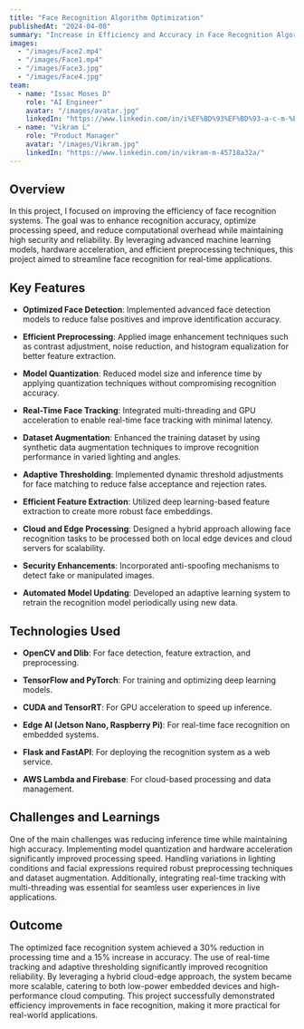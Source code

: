 ```yaml
---
title: "Face Recognition Algorithm Optimization"
publishedAt: "2024-04-08"
summary: "Increase in Efficiency and Accuracy in Face Recognition Algorithm"
images:
  - "/images/Face2.mp4"
  - "/images/Face1.mp4"
  - "/images/Face3.jpg"
  - "/images/Face4.jpg"
team:
  - name: "Issac Moses D"
    role: "AI Engineer"
    avatar: "/images/avatar.jpg"
    linkedIn: "https://www.linkedin.com/in/i%EF%BD%93%EF%BD%93-a-c-m-%E5%8F%A3%EF%BD%93%E3%83%A2%EF%BD%93-d-12837831b?lipi=urn%3Ali%3Apage%3Ad_flagship3_profile_view_base_contact_details%3BxiMJkZDRTn2Qv2NfYYRqPw%3D%3D"
  - name: "Vikram L"
    role: "Product Manager"
    avatar: "/images/Vikram.jpg"
    linkedIn: "https://www.linkedin.com/in/vikram-m-45718a32a/"
---
```


## Overview

In this project, I focused on improving the efficiency of face recognition systems. The goal was to enhance recognition accuracy, optimize processing speed, and reduce computational overhead while maintaining high security and reliability. By leveraging advanced machine learning models, hardware acceleration, and efficient preprocessing techniques, this project aimed to streamline face recognition for real-time applications.

## Key Features

- **Optimized Face Detection**: Implemented advanced face detection models to reduce false positives and improve identification accuracy.

- **Efficient Preprocessing**: Applied image enhancement techniques such as contrast adjustment, noise reduction, and histogram equalization for better feature extraction.

- **Model Quantization**: Reduced model size and inference time by applying quantization techniques without compromising recognition accuracy.

- **Real-Time Face Tracking**: Integrated multi-threading and GPU acceleration to enable real-time face tracking with minimal latency.

- **Dataset Augmentation**: Enhanced the training dataset by using synthetic data augmentation techniques to improve recognition performance in varied lighting and angles.

- **Adaptive Thresholding**: Implemented dynamic threshold adjustments for face matching to reduce false acceptance and rejection rates.

- **Efficient Feature Extraction**: Utilized deep learning-based feature extraction to create more robust face embeddings.

- **Cloud and Edge Processing**: Designed a hybrid approach allowing face recognition tasks to be processed both on local edge devices and cloud servers for scalability.

- **Security Enhancements**: Incorporated anti-spoofing mechanisms to detect fake or manipulated images.

- **Automated Model Updating**: Developed an adaptive learning system to retrain the recognition model periodically using new data.

## Technologies Used
- **OpenCV and Dlib**: For face detection, feature extraction, and preprocessing.

- **TensorFlow and PyTorch**: For training and optimizing deep learning models.

- **CUDA and TensorRT**: For GPU acceleration to speed up inference.

- **Edge AI (Jetson Nano, Raspberry Pi)**: For real-time face recognition on embedded systems.

- **Flask and FastAPI**: For deploying the recognition system as a web service.

- **AWS Lambda and Firebase**: For cloud-based processing and data management.

## Challenges and Learnings

One of the main challenges was reducing inference time while maintaining high accuracy. Implementing model quantization and hardware acceleration significantly improved processing speed. Handling variations in lighting conditions and facial expressions required robust preprocessing techniques and dataset augmentation. Additionally, integrating real-time tracking with multi-threading was essential for seamless user experiences in live applications.
## Outcome

The optimized face recognition system achieved a 30% reduction in processing time and a 15% increase in accuracy. The use of real-time tracking and adaptive thresholding significantly improved recognition reliability. By leveraging a hybrid cloud-edge approach, the system became more scalable, catering to both low-power embedded devices and high-performance cloud computing. This project successfully demonstrated efficiency improvements in face recognition, making it more practical for real-world applications.

